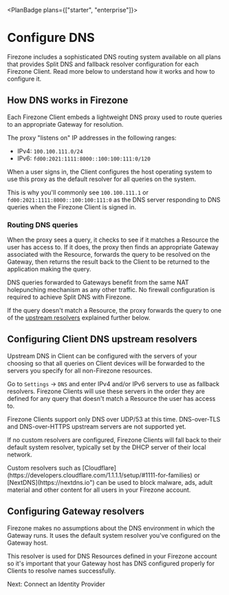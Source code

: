 
<PlanBadge plans={["starter", "enterprise"]}>

# Configure DNS

</PlanBadge>

Firezone includes a sophisticated DNS routing system available on all plans that
provides Split DNS and fallback resolver configuration for each Firezone Client.
Read more below to understand how it works and how to configure it.

## How DNS works in Firezone

Each Firezone Client embeds a lightweight DNS proxy used to route queries to an
appropriate Gateway for resolution.

The proxy "listens on" IP addresses in the following ranges:

- IPv4: `100.100.111.0/24`
- IPv6: `fd00:2021:1111:8000::100:100:111:0/120`

When a user signs in, the Client configures the host operating system to use
this proxy as the default resolver for all queries on the system.

This is why you'll commonly see `100.100.111.1` or
`fd00:2021:1111:8000::100:100:111:0` as the DNS server responding to DNS queries
when the Firezone Client is signed in.

### Routing DNS queries

When the proxy sees a query, it checks to see if it matches a Resource the user
has access to. If it does, the proxy then finds an appropriate Gateway
associated with the Resource, forwards the query to be resolved on the Gateway,
then returns the result back to the Client to be returned to the application
making the query.

<Alert color="info">
  DNS queries forwarded to Gateways benefit from the same NAT holepunching
  mechanism as any other traffic. No firewall configuration is required to
  achieve Split DNS with Firezone.
</Alert>

If the query doesn't match a Resource, the proxy forwards the query to one of
the [upstream resolvers](#configuring-client-dns-upstream-resolvers) explained
further below.

## Configuring Client DNS upstream resolvers

Upstream DNS in Client can be configured with the servers of your choosing so
that all queries on Client devices will be forwarded to the servers you specify
for all non-Firezone resources.

Go to `Settings` -> `DNS` and enter IPv4 and/or IPv6 servers to use as fallback
resolvers. Firezone Clients will use these servers in the order they are defined
for any query that doesn't match a Resource the user has access to.

<Alert color="warning">
  Firezone Clients support only DNS over UDP/53 at this time. DNS-over-TLS and
  DNS-over-HTTPS upstream servers are not supported yet.
</Alert>

If no custom resolvers are configured, Firezone Clients will fall back to their
default system resolver, typically set by the DHCP server of their local
network.

<Alert color="info">
  Custom resolvers such as
  [Cloudflare](https://developers.cloudflare.com/1.1.1.1/setup/#1111-for-families)
  or [NextDNS](https://nextdns.io") can be used to block malware, ads, adult
  material and other content for all users in your Firezone account.
</Alert>

## Configuring Gateway resolvers

Firezone makes no assumptions about the DNS environment in which the Gateway
runs. It uses the default system resolver you've configured on the Gateway host.

This resolver is used for DNS Resources defined in your Firezone account so it's
important that your Gateway host has DNS configured properly for Clients to
resolve names successfully.

<NextStep href="/kb/authenticate">Next: Connect an Identity Provider</NextStep>

<SupportOptions />

